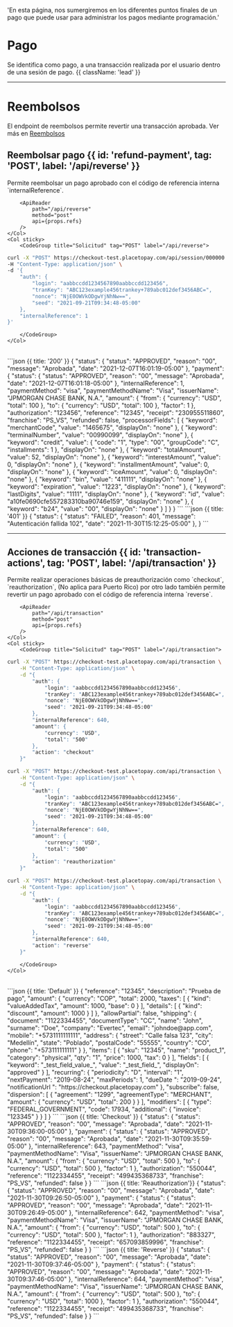   'En esta página, nos sumergiremos en los diferentes puntos finales de un pago que puede usar para administrar los pagos mediante programación.'


# Pago

Se identifica como pago, a una transacción realizada por el usuario dentro de una sesión de pago. {{ className: 'lead' }}

---
# Reembolsos
El endpoint de reembolsos permite revertir una transacción aprobada. Ver más en [Reembolsos](/checkout/refund)


## Reembolsar pago {{ id: 'refund-payment', tag: 'POST', label: '/api/reverse' }}

<Row>
    <Col>
        Permite reembolsar un pago aprobado con el código de referencia interna `internalReference`.

        <ApiReader
            path="/api/reverse"
            method="post"
            api={props.refs}
        />
    </Col>
    <Col sticky>
        <CodeGroup title="Solicitud" tag="POST" label="/api/reverse">
```bash {{ title: 'cURL' }}
curl -X "POST" https://checkout-test.placetopay.com/api/session/000000 \
-H "Content-Type: application/json" \
-d '{
    "auth": {
        "login": "aabbccdd1234567890aabbccdd123456",
        "tranKey": "ABC123example456trankey+789abc012def3456ABC=",
        "nonce": "NjE0OWVkODgwYjNhNw==",
        "seed": "2021-09-21T09:34:48-05:00"
    },
    "internalReference": 1
}'
```
        </CodeGroup>
    </Col>
</Row>

<Row>
    <Col>
        <ApiReader
            path="/api/reverse"
            method="post"
            type="response"
            api={props.refs}
        />
    </Col>
    <Col sticky>
        <br />
        <CodeGroup title="Respuesta">
```json {{ title: '200' }}
{
    "status": {
        "status": "APPROVED",
        "reason": "00",
        "message": "Aprobada",
        "date": "2021-12-07T16:01:19-05:00"
    },
    "payment": {
        "status": {
        "status": "APPROVED",
        "reason": "00",
        "message": "Aprobada",
        "date": "2021-12-07T16:01:18-05:00"
        },
        "internalReference": 1,
        "paymentMethod": "visa",
        "paymentMethodName": "Visa",
        "issuerName": "JPMORGAN CHASE BANK, N.A.",
        "amount": {
        "from": {
            "currency": "USD",
            "total": 100
        },
        "to": {
            "currency": "USD",
            "total": 100
        },
        "factor": 1
        },
        "authorization": "123456",
        "reference": "12345",
        "receipt": "230955511860",
        "franchise": "PS_VS",
        "refunded": false,
        "processorFields": [
        {
            "keyword": "merchantCode",
            "value": "1465675",
            "displayOn": "none"
        },
        {
            "keyword": "terminalNumber",
            "value": "00990099",
            "displayOn": "none"
        },
        {
            "keyword": "credit",
            "value": {
            "code": "1",
            "type": "00",
            "groupCode": "C",
            "installments": 1
            },
            "displayOn": "none"
        },
        {
            "keyword": "totalAmount",
            "value": 52,
            "displayOn": "none"
        },
        {
            "keyword": "interestAmount",
            "value": 0,
            "displayOn": "none"
        },
        {
            "keyword": "installmentAmount",
            "value": 0,
            "displayOn": "none"
        },
        {
            "keyword": "iceAmount",
            "value": 0,
            "displayOn": "none"
        },
        {
            "keyword": "bin",
            "value": "411111",
            "displayOn": "none"
        },
        {
            "keyword": "expiration",
            "value": "1223",
            "displayOn": "none"
        },
        {
            "keyword": "lastDigits",
            "value": "1111",
            "displayOn": "none"
        },
        {
            "keyword": "id",
            "value": "a10fe0690cfe557283310ba90746e159",
            "displayOn": "none"
        },
        {
            "keyword": "b24",
            "value": "00",
            "displayOn": "none"
        }
        ]
    }
}
```
```json {{ title: '401' }}
{
    "status": {
        "status": "FAILED",
        "reason": 401,
        "message": "Autenticación fallida 102",
        "date": "2021-11-30T15:12:25-05:00"
    },
}
```
        </CodeGroup>
    </Col>
</Row>

---

## Acciones de transacción {{ id: 'transaction-actions', tag: 'POST', label: '/api/transaction' }}

<Row>
    <Col>
        Permite realizar operaciones básicas de preauthorización como `checkout`, `reauthorization`, (No aplica para Puerto Rico) por otro lado también permite revertir un pago aprobado con el código de referencia interna `reverse`.

        <ApiReader
            path="/api/transaction"
            method="post"
            api={props.refs}
        />
    </Col>
    <Col sticky>
        <CodeGroup title="Solicitud" tag="POST" label="/api/transaction">
```bash {{ title: 'CHECKOUT' }}
curl -X "POST" https://checkout-test.placetopay.com/api/transaction \
    -H "Content-Type: application/json" \
    -d "{
        "auth": {
            "login": "aabbccdd1234567890aabbccdd123456",
            "tranKey": "ABC123example456trankey+789abc012def3456ABC=",
            "nonce": "NjE0OWVkODgwYjNhNw==",
            "seed": "2021-09-21T09:34:48-05:00"
        },
        "internalReference": 640,
        "amount": {
            "currency": "USD",
            "total": "500"
        },
        "action": "checkout"
    }"
```
```bash {{ title: 'REAUTHORIZATION' }}
curl -X "POST" https://checkout-test.placetopay.com/api/transaction \
    -H "Content-Type: application/json" \
    -d "{
        "auth": {
            "login": "aabbccdd1234567890aabbccdd123456",
            "tranKey": "ABC123example456trankey+789abc012def3456ABC=",
            "nonce": "NjE0OWVkODgwYjNhNw==",
            "seed": "2021-09-21T09:34:48-05:00"
        },
        "internalReference": 640,
        "amount": {
            "currency": "USD",
            "total": "500"
        },
        "action": "reauthorization"
    }"
```
```bash {{ title: 'Reverse' }}
curl -X "POST" https://checkout-test.placetopay.com/api/transaction \
    -H "Content-Type: application/json" \
    -d "{
        "auth": {
            "login": "aabbccdd1234567890aabbccdd123456",
            "tranKey": "ABC123example456trankey+789abc012def3456ABC=",
            "nonce": "NjE0OWVkODgwYjNhNw==",
            "seed": "2021-09-21T09:34:48-05:00"
        },
        "internalReference": 640,
        "action": "reverse"
    }"
```
        </CodeGroup>
    </Col>
</Row>

<Row>
    <Col>
        <ApiReader
            path="/api/transaction"
            method="post"
            type="response"
            api={props.refs}
        />
    </Col>
    <Col sticky>
        <br />
        <CodeGroup title="Respuesta">
```json {{ title: 'Default' }}
{
    "reference": "12345",
    "description": "Prueba de pago",
    "amount": {
        "currency": "COP",
        "total": 2000,
        "taxes": [
        {
            "kind": "valueAddedTax",
            "amount": 1000,
            "base": 0
        }
        ],
        "details": [
        {
            "kind": "discount",
            "amount": 1000
        }
        ]
    },
    "allowPartial": false,
    "shipping": {
        "document": "1122334455",
        "documentType": "CC",
        "name": "John",
        "surname": "Doe",
        "company": "Evertec",
        "email": "johndoe@app.com",
        "mobile": "+5731111111111",
        "address": {
            "street": "Calle falsa 123",
            "city": "Medellín",
            "state": "Poblado",
            "postalCode": "55555",
            "country": "CO",
            "phone": "+573111111111"
        }
    },
    "items": [
        {
        "sku": "12345",
        "name": "product_1",
        "category": "physical",
        "qty": "1",
        "price": 1000,
        "tax": 0
        }
    ],
    "fields": [
        {
        "keyword": "_test_field_value_",
        "value": "_test_field_",
        "displayOn": "approved"
        }
    ],
    "recurring": {
        "periodicity": "D",
        "interval": "1",
        "nextPayment": "2019-08-24",
        "maxPeriods": 1,
        "dueDate ": "2019-09-24",
        "notificationUrl ": "https://checkout.placetopay.com"
    },
    "subscribe": false,
    "dispersion": [
        {
        "agreement": "1299",
        "agreementType": "MERCHANT",
        "amount": {
            "currency": "USD",
            "total": 200
        }
        }
    ],
    "modifiers": [
        {
        "type": "FEDERAL_GOVERNMENT",
        "code": 17934,
        "additional": {
            "invoice": "123345"
        }
        }
    ]
}
```
```json {{ title: 'Checkout' }}
{
    "status": {
        "status": "APPROVED",
        "reason": "00",
        "message": "Aprobada",
        "date": "2021-11-30T09:36:00-05:00"
    },
    "payment": {
        "status": {
        "status": "APPROVED",
        "reason": "00",
        "message": "Aprobada",
        "date": "2021-11-30T09:35:59-05:00"
        },
        "internalReference": 643,
        "paymentMethod": "visa",
        "paymentMethodName": "Visa",
        "issuerName": "JPMORGAN CHASE BANK, N.A.",
        "amount": {
        "from": {
            "currency": "USD",
            "total": 500
        },
        "to": {
            "currency": "USD",
            "total": 500
        },
        "factor": 1
        },
        "authorization": "550044",
        "reference": "1122334455",
        "receipt": "499435368733",
        "franchise": "PS_VS",
        "refunded": false
    }
}
```
```json {{ title: 'Reauthorization'}}
{
    "status": {
        "status": "APPROVED",
        "reason": "00",
        "message": "Aprobada",
        "date": "2021-11-30T09:26:50-05:00"
    },
    "payment": {
        "status": {
        "status": "APPROVED",
        "reason": "00",
        "message": "Aprobada",
        "date": "2021-11-30T09:26:49-05:00"
        },
        "internalReference": 642,
        "paymentMethod": "visa",
        "paymentMethodName": "Visa",
        "issuerName": "JPMORGAN CHASE BANK, N.A.",
        "amount": {
        "from": {
            "currency": "USD",
            "total": 500
        },
        "to": {
            "currency": "USD",
            "total": 500
        },
        "factor": 1
        },
        "authorization": "883327",
        "reference": "1122334455",
        "receipt": "657093859996",
        "franchise": "PS_VS",
        "refunded": false
    }
}
```
```json {{ title: 'Reverse' }}
{
    "status": {
        "status": "APPROVED",
        "reason": "00",
        "message": "Aprobada",
        "date": "2021-11-30T09:37:46-05:00"
    },
    "payment": {
        "status": {
        "status": "APPROVED",
        "reason": "00",
        "message": "Aprobada",
        "date": "2021-11-30T09:37:46-05:00"
        },
        "internalReference": 644,
        "paymentMethod": "visa",
        "paymentMethodName": "Visa",
        "issuerName": "JPMORGAN CHASE BANK, N.A.",
        "amount": {
        "from": {
            "currency": "USD",
            "total": 500
        },
        "to": {
            "currency": "USD",
            "total": 1000
        },
        "factor": 1
        },
        "authorization": "550044",
        "reference": "1122334455",
        "receipt": "499435368733",
        "franchise": "PS_VS",
        "refunded": false
    }
}
```
        </CodeGroup>
    </Col>
</Row>